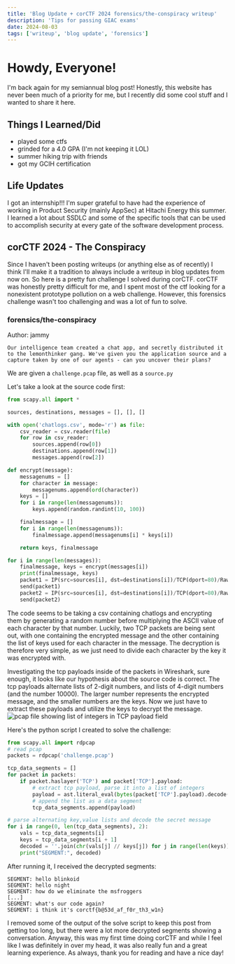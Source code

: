 ```yaml
---
title: 'Blog Update + corCTF 2024 forensics/the-conspiracy writeup'
description: 'Tips for passing GIAC exams'
date: 2024-08-03
tags: ['writeup', 'blog update', 'forensics']
---
```


# Howdy, Everyone!
I'm back again for my semiannual blog post! Honestly, this website has never been much of a priority for me, but I recently did some cool stuff and I wanted to share it here.

## Things I Learned/Did
- played some ctfs
- grinded for a 4.0 GPA (I'm not keeping it LOL)
- summer hiking trip with friends
- got my GCIH certification
## Life Updates
I got an internship!!! I'm super grateful to have had the experience of working in Product Security (mainly AppSec) at Hitachi Energy this summer. I learned a lot about SSDLC and some of the specific tools that can be used to accomplish security at every gate of the software development process.

## corCTF 2024 - The Conspiracy

Since I haven't been posting writeups (or anything else as of recently) I think I'll make it a tradition to always include a writeup in blog updates from now on. So here is a pretty fun challenge I solved during corCTF. corCTF was honestly pretty difficult for me, and I spent most of the ctf looking for a nonexistent prototype pollution on a web challenge. However, this forensics challenge wasn't too challenging and was a lot of fun to solve.

### forensics/the-conspiracy
Author: jammy

```Our intelligence team created a chat app, and secretly distributed it to the lemonthinker gang. We've given you the application source and a capture taken by one of our agents - can you uncover their plans?```

We are given a `challenge.pcap` file, as well as a `source.py`

Let's take a look at the source code first:
``` python
from scapy.all import *

sources, destinations, messages = [], [], []

with open('chatlogs.csv', mode='r') as file:
    csv_reader = csv.reader(file)
    for row in csv_reader:
        sources.append(row[0])
        destinations.append(row[1])
        messages.append(row[2])

def encrypt(message):
    messagenums = []
    for character in message:
        messagenums.append(ord(character))
    keys = []
    for i in range(len(messagenums)):
        keys.append(random.randint(10, 100))

    finalmessage = []
    for i in range(len(messagenums)):
        finalmessage.append(messagenums[i] * keys[i])

    return keys, finalmessage

for i in range(len(messages)):
    finalmessage, keys = encrypt(messages[i])
    print(finalmessage, keys)
    packet1 = IP(src=sources[i], dst=destinations[i])/TCP(dport=80)/Raw(load=str(finalmessage))
    send(packet1)
    packet2 = IP(src=sources[i], dst=destinations[i])/TCP(dport=80)/Raw(load=str(keys))
    send(packet2)
```

The code seems to be taking a csv containing chatlogs and encrypting them by generating a random number before multiplying the ASCII value of each character by that number. Luckily, two TCP packets are being sent out, with one containing the encrypted message and the other containing the list of keys used for each character in the message. The decryption is therefore very simple, as we just need to divide each character by the key it was encrypted with.

Investigating the tcp payloads inside of the packets in Wireshark, sure enough, it looks like our hypothesis about the source code is correct. The tcp payloads alternate lists of 2-digit numbers, and lists of 4-digit numbers (and the number 10000). The larger number represents the encrypted message, and the smaller numbers are the keys. Now we just have to extract these payloads and utilize the keys to decrypt the message.
![pcap file showing list of integers in TCP payload field](challengepcap.png)

Here's the python script I created to solve the challenge:

``` python
from scapy.all import rdpcap
# read pcap
packets = rdpcap('challenge.pcap')

tcp_data_segments = []
for packet in packets:
    if packet.haslayer('TCP') and packet['TCP'].payload:
        # extract tcp payload, parse it into a list of integers
        payload = ast.literal_eval(bytes(packet['TCP'].payload).decode('utf-8'))
        # append the list as a data segment
        tcp_data_segments.append(payload)

# parse alternating key,value lists and decode the secret message
for i in range(0, len(tcp_data_segments), 2):
    vals = tcp_data_segments[i]
    keys = tcp_data_segments[i + 1]
    decoded = ''.join(chr(vals[j] // keys[j]) for j in range(len(keys)))
    print("SEGMENT:", decoded)
```
After running it, I received the decrypted segments:
```
SEGMENT: hello blinkoid
SEGMENT: hello night
SEGMENT: how do we eliminate the msfroggers
[...]
SEGMENT: what's our code again?
SEGMENT: i think it's corctf{b@53d_af_f0r_th3_w1n}
```

I removed some of the output of the solve script to keep this post from getting too long, but there were a lot more decrypted segments showing a conversation. Anyway, this was my first time doing corCTF and while I feel like I was definitely in over my head, it was also really fun and a great learning experience. As always, thank you for reading and have a nice day!